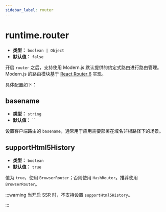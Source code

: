 ```yaml
---
sidebar_label: router
---
```



<RouterLegacyTip />

# runtime.router

- **类型：** `boolean | Object`
- **默认值：** `false`

开启 `router` 之后，支持使用 Modern.js 默认提供的约定式路由进行路由管理。Modern.js 的路由模块基于 [React Router 6](https://reactrouter.com/) 实现。

具体配置如下：

## basename

- **类型：** `string`
- **默认值：** ``

设置客户端路由的 `basename`，通常用于应用需要部署在域名非根路径下的场景。

## supportHtml5History

- **类型：** `boolean`
- **默认值：** `true`

值为 `true`，使用 `BrowserRouter`；否则使用 `HashRouter`。推荐使用 `BrowserRouter`。

:::warning
当开启 SSR 时，不支持设置 `supportHtml5History`。

:::
